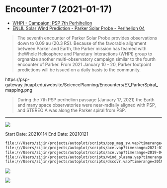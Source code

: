 # Encounter 7 (2021-01-17)

-   [WHPI - Campaign: PSP 7th Perhihelion](https://whpi.hao.ucar.edu/whpi_campaign-psp7p.php)
-   [ENLIL Solar Wind Prediction - Parker Solar Probe - Perihelion 04](http://helioweather.net/missions/psp/per04/)

> The seventh encounter of Parker Solar Probe provides observations down to 0.09 au (20.3 RS). Because of the favorable alignment between Parker and Earth, the Parker mission has teamed with theWhole Heliosphere and Planetary Interactions (WHPI) group to orgnanize another multi-observatory campaign similar to the fourth encounter of Parker. From 2021 January 10 - 20, Parker footpoint predictions will be issued on a daily basis to the community.

https://psp-gateway.jhuapl.edu/website/SciencePlanning/Encounters/E7_ParkerSpiral_mapping.png

> During the 7th PSP perihelion passage (January 17, 2021) the Earth and many space observatories were near-radially aligned with PSP, and STEREO A was along the Parker spiral from PSP.

------------------------------------------------------------------------

![](images/paste-6.png)

Start Date: 20210114 End Date: 20210121

``` txt
file:///Users/zijin/projects/autoplot/scripts/psp_mag_sw.vap?timerange=2021-01-14+through+2021-01-21
file:///Users/zijin/projects/autoplot/scripts/ace.vap?timerange=2021-01-15+through+2021-01-22
file:///Users/zijin/projects/autoplot/scripts/ace.vap?timerange=2019-04-11+through+2019-04-14
file:///Users/zijin/projects/autoplot/scripts/wind_plasma.vap?timerange=2019-04-08+through+2019-04-10
file:///Users/zijin/projects/autoplot/scripts/dscovr.vap?timerange=2019-04-08+through+2019-04-10
```

![](images/paste-7.png)

![](images/paste-9.png)